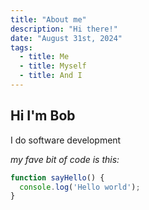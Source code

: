 ```yaml
---
title: "About me"
description: "Hi there!"
date: "August 31st, 2024"
tags:
  - title: Me
  - title: Myself
  - title: And I
---
```


## Hi I'm Bob

I do software development

_my fave bit of code is this:_

```JavaScript
function sayHello() {
  console.log('Hello world');
}
```
